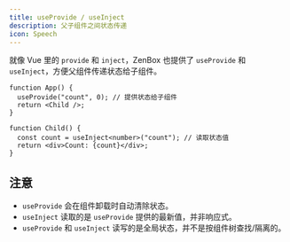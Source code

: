 ```yaml
---
title: useProvide / useInject
description: 父子组件之间状态传递
icon: Speech
---
```


就像 Vue 里的 `provide` 和 `inject`，ZenBox 也提供了 `useProvide` 和 `useInject`，方便父组件传递状态给子组件。

```tsx
function App() {
  useProvide("count", 0); // 提供状态给子组件
  return <Child />;
}

function Child() {
  const count = useInject<number>("count"); // 读取状态值
  return <div>Count: {count}</div>;
}
```

## 注意

- `useProvide` 会在组件卸载时自动清除状态。
- `useInject` 读取的是 `useProvide` 提供的最新值，并非响应式。
- `useProvide` 和 `useInject` 读写的是全局状态，并不是按组件树查找/隔离的。
